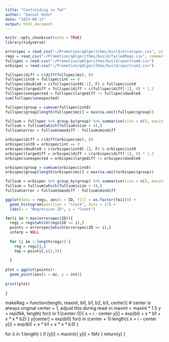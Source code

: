 ```yaml
---
title: "Centroiding in ToF"
author: "Daniel Höhn"
date: "2025-09-12"
output: html_document
---
```


```r
knitr::opts_chunk$set(echo = TRUE)
library(tidyverse)
```

```r
errorspec = read_csv("~/Promotion/qAlgorithms/build/errorspec.csv", col_types = "dddd")
regs = read_csv("~/Promotion/qAlgorithms/build/failedRegs.csv", comment = "#", col_types = "iiddddi")
fullspec = read.csv("~/Promotion/qAlgorithms/build/spectrum0.csv")
orbispec = read.csv("~/Promotion/qAlgorithms/build/spectrum1.csv")
```

```r
fullspec$diff = c(diff(fullspec$mz), 0) 
fullspec$int0 = fullspec$int == 0
fullspec$double0 = c(fullspec$int0[-1], F) & fullspec$int0
fullspec$largediff = fullspec$diff > c(fullspec$diff[-1], 0) * 1.2
fullspec$unexpected = fullspec$largediff != fullspec$double0
sum(fullspec$unexpected)

fullspec$group = cumsum(fullspec$int0)
fullspec$group[length(fullspec$mz)] = max(na.omit(fullspec$group))

fullsum = fullspec %>% group_by(group) %>% summarise(size = n(), maxint = max(int), var = sd(mz), mindiff = min(diff), maxdiff = max(diff))
fullsum = fullsum[which(fullsum$size > 4),]
fullsum$error = fullsum$maxdiff - fullsum$mindiff
```

```r
orbispec$diff = c(diff(orbispec$mz), 0) 
orbispec$int0 = orbispec$int == 0
orbispec$double0 = c(orbispec$int0[-1], F) & orbispec$int0
orbispec$largediff = orbispec$diff > c(orbispec$diff[-1], 0) * 1.2
orbispec$unexpected = orbispec$largediff != orbispec$double0

orbispec$group = cumsum(orbispec$int0)
orbispec$group[length(orbispec$mz)] = max(na.omit(orbispec$group))

fullsum = orbispec %>% group_by(group) %>% summarise(size = n(), maxint = max(int), var = sd(mz), mindiff = min(diff), maxdiff = max(diff))
fullsum = fullsum[which(fullsum$size > 4),]
fullsum$error = fullsum$maxdiff - fullsum$mindiff
```

```r
ggplot(data = regs, aes(x = ID, fill = as.factor(fail))) +
  geom_histogram(position = "stack", bins = 17) +
  labs(x = "Regression ID", y = "Count")

for(i in 0:max(errorspec$ID)){
  regi = regs[which(regs$ID == i),]
  points = errorspec[which(errorspec$ID == i),]
  interp = NULL
  
  for (j in 1:length(regi)) {
    reg = regi[j,]
    tmp = points[,c(2,3)]
    
  }
  
plot = ggplot(points)+
  geom_point(aes(x = mz, y = int))
  
print(plot)
  
}
```

makeReg = function(length, maxint, b0, b1, b2, b3, center){
  # center is always original center + 1, adjust this during read-in
  maxint = maxint * 1.5
  y = rep(NA, length)
  for(i in 1:(center-1)){
    x = i - center
    y[i] = exp(b0 + x * b1 + x * x * b2)
  }
  y[center] = exp(b0)
  for(i in (center + 1):length){
    x = i - center 
    y[i] = exp(b0 + x * b1 + x * x * b3)
  }
  
  for (i in 1:length) {
    if (y[i] > maxint){
      y[i] = NA}
  }
  return(y)
}